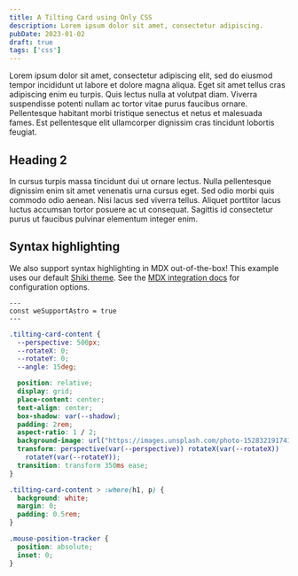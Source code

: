 ```yaml
---
title: A Tilting Card using Only CSS
description: Lorem ipsum dolor sit amet, consectetur adipiscing.
pubDate: 2023-01-02
draft: true
tags: ['css']
---
```



Lorem ipsum dolor sit amet, consectetur adipiscing elit, sed do eiusmod tempor incididunt ut labore et dolore magna aliqua. Eget sit amet tellus cras adipiscing enim eu turpis. Quis lectus nulla at volutpat diam. Viverra suspendisse potenti nullam ac tortor vitae purus faucibus ornare. Pellentesque habitant morbi tristique senectus et netus et malesuada fames. Est pellentesque elit ullamcorper dignissim cras tincidunt lobortis feugiat.

## Heading 2

In cursus turpis massa tincidunt dui ut ornare lectus. Nulla pellentesque dignissim enim sit amet venenatis urna cursus eget. Sed odio morbi quis commodo odio aenean. Nisi lacus sed viverra tellus. Aliquet porttitor lacus luctus accumsan tortor posuere ac ut consequat. Sagittis id consectetur purus ut faucibus pulvinar elementum integer enim.

## Syntax highlighting

We also support syntax highlighting in MDX out-of-the-box! This example uses our default [Shiki theme](https://github.com/shikijs/shiki). See the [MDX integration docs](https://docs.astro.build/en/guides/integrations-guide/mdx/#syntax-highlighting) for configuration options.

<CodePenEmbed
	embedId="GRdrXPb"
	title="A new attempt"
	height="500"
/>

```astro
---
const weSupportAstro = true
---
```

```css
.tilting-card-content {
  --perspective: 500px;
  --rotateX: 0;
  --rotateY: 0;
  --angle: 15deg;

  position: relative;
  display: grid;
  place-content: center;
  text-align: center;
  box-shadow: var(--shadow);
  padding: 2rem;
  aspect-ratio: 1 / 2;
  background-image: url("https://images.unsplash.com/photo-1528321917418-af00f8823ded?crop=entropy&cs=tinysrgb&fit=max&fm=jpg&ixid=MnwzMjM4NDZ8MHwxfHJhbmRvbXx8fHx8fHx8fDE2NTg0MjY1Mzg&ixlib=rb-1.2.1&q=80&w=800");
  transform: perspective(var(--perspective)) rotateX(var(--rotateX))
    rotateY(var(--rotateY));
  transition: transform 350ms ease;
}

.tilting-card-content > :where(h1, p) {
  background: white;
  margin: 0;
  padding: 0.5rem;
}

.mouse-position-tracker {
  position: absolute;
  inset: 0;
}
```

<CodePenEmbed
	embedId="GRdrXPb"
	title="A new attempt"
	height="500"
  tabs="css,result"
/>
